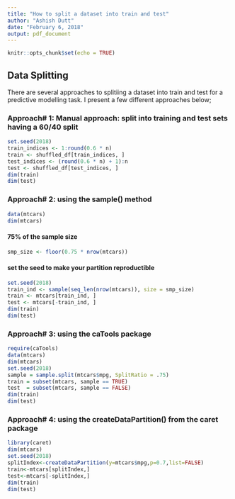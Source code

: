 ```yaml
---
title: "How to split a dataset into train and test"
author: "Ashish Dutt"
date: "February 6, 2018"
output: pdf_document
---
```


```r
knitr::opts_chunk$set(echo = TRUE)
```

## Data Splitting

There are several approaches to splitiing a dataset into train and test for a predictive modelling task. I present a few different approaches below;

### Approach# 1: Manual approach: split into training and test sets having a 60/40 split 
```r
set.seed(2018)
train_indices <- 1:round(0.6 * n)
train <- shuffled_df[train_indices, ]
test_indices <- (round(0.6 * n) + 1):n
test <- shuffled_df[test_indices, ]
dim(train)
dim(test)
```

### Approach# 2: using the sample() method
```r
data(mtcars)
dim(mtcars)
```
#### 75% of the sample size
```r
smp_size <- floor(0.75 * nrow(mtcars))
```
#### set the seed to make your partition reproductible
```r
set.seed(2018)
train_ind <- sample(seq_len(nrow(mtcars)), size = smp_size)
train <- mtcars[train_ind, ]
test <- mtcars[-train_ind, ]
dim(train)
dim(test)
```

### Approach# 3: using the caTools package
```r
require(caTools)
data(mtcars)
dim(mtcars)
set.seed(2018) 
sample = sample.split(mtcars$mpg, SplitRatio = .75)
train = subset(mtcars, sample == TRUE)
test  = subset(mtcars, sample == FALSE)
dim(train)
dim(test)
```
### Approach# 4: using the createDataPartition() from the caret package
```r
library(caret)
dim(mtcars)
set.seed(2018)
splitIndex<-createDataPartition(y=mtcars$mpg,p=0.7,list=FALSE)
train<-mtcars[splitIndex,]
test<-mtcars[-splitIndex,]
dim(train)
dim(test)
```
